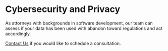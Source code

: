 <Seo title="Small Business" />

# Cybersecurity and Privacy

As attorneys with backgrounds in software development, our team can assess if
your data has been used with abandon toward regulations and act accordingly.

[Contact Us](/contact) if you would like to schedule a consultation.

